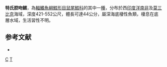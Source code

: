 {{Speciesbox
| taxon = Coelorhynchus trunovi
| status = NE
| status_system = iucn3.1
| trend = unknow
| binomial_authority = [[Iwamoto|Iwamoto]] & [[Anderson|Anderson]], 1994
| synonyms = *''Caelorinchus trunovi'', Iwamoto & Anderson, 1994 
}}
'''特氏腔吻鱈'''，為[[輻鰭魚綱|輻鰭魚綱]][[鱈形目|鱈形目]][[鼠尾鱈科|鼠尾鱈科]]的其中一[[種|種]]，分布於西[[印度洋|印度洋]][[南非|南非]]及[[莫三比克|莫三比克]]海域，深度421-552公尺，體長可達44公分，屬深海底棲性魚類，棲息在底層水域，生活習性不明。

==参考文献==
*{{FishBase_species|genus=Coelorinchus|species=trunovi|year=2015|month=12}}

{{taxonbar}}
[[Category:1994年描述的鱼类|C]]
[[Category:腔吻鱈屬|T]]